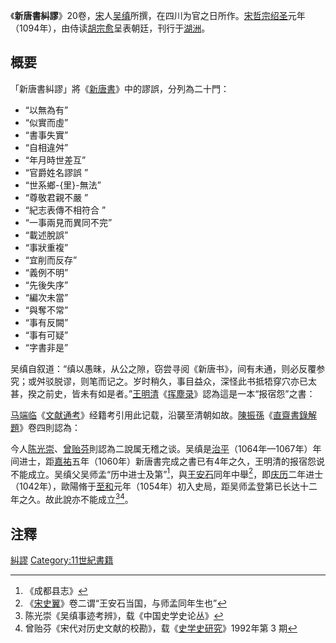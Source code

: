 《'''新唐書糾謬'''》20卷，[[北宋|宋]]人[[吴缜|吴缜]]所撰，在四川为官之日所作。[[宋哲宗|宋哲宗]][[绍圣|绍圣]]元年（1094年），由侍读[[胡宗愈|胡宗愈]]呈表朝廷，刊行于[[湖洲|湖洲]]。

==概要==
「新唐書糾謬」將《[[新唐書|新唐書]]》中的謬誤，分列為二十門：
* “以無為有”
* “似實而虛”
* “書事失實”
* “自相違舛”
* “年月時世差互”
* “官爵姓名謬誤 ”
* “世系鄉-{里}-無法”
* “尊敬君親不嚴 ”
* “紀志表傳不相符合 ”
* “一事兩見而異同不完”
* “載述脫誤”
* “事狀重複” 
* “宜削而反存”
* “義例不明”
* “先後失序”
* “編次未當”
* “與奪不常”
* “事有反闕”
* “事有可疑”
* “字書非是”

吴缜自叙道：“缜以愚昧，从公之隙，窃尝寻阅《新唐书》，间有未通，则必反覆参究；或舛驳脱谬，则笔而记之。岁时稍久，事目益众，深怪此书抵牾穿穴亦已太甚，揆之前史，皆未有如是者。”[[王明清|王明清]]《[[挥塵录|挥塵录]]》認為這是一本“报宿怨”之書：{{cquote|嘉祐中，詔[[宋祁|宋景文]]、[[歐陽脩|歐陽文忠]]諸公重修《唐書》，時有蜀人吳縝者，初登第，因范景仁而請於文忠，願予官屬之末。上書文忠，言甚懇切。文忠以其年少輕佻，拒之。縝怏怏而去。逮夫《新書》之成，乃從其間指摘瑕疵，為《糾謬》一書。至元祐中，缜游宦蹉跎，老为郡守，与《[[五代史纂误|五代史纂误]]》俱刊行之。绍兴中，福唐吴仲实元美为湖州教授，复刻于郡痒，且作后序，以谓针膏肓，起废疾，杜预实为左氏之忠臣，然不知缜著书之本意也。}}

[[马端临|马端临]]《[[文献通考|文献通考]]》经籍考引用此记载，沿襲至清朝如故。[[陳振孫|陳振孫]]《[[直齋書錄解題|直齋書錄解題]]》卷四則認為：{{cquote|其父[[吳師孟|師孟]]，顯於熙豐。序言修書之時，其失有八，而糾摘其謬誤，為二十門。侍讀胡宗愈言於朝，紹聖元年上之。世傳縝父以不得予修書，故為此。}}

今人[[陈光崇|陈光崇]]、[[曾贻芬|曾贻芬]]則認為二說属无稽之谈。吴缜是[[治平|治平]]（1064年—1067年）年间进士，距[[嘉祐|嘉祐]]五年（1060年）新唐書完成之書已有4年之久，王明清的报宿怨说不能成立。吴缜父吴师孟“历中进士及第”<ref>《成都县志》</ref>，與[[王安石|王安石]]同年中舉<ref>《[[宋史翼|宋史翼]]》卷二谓“王安石当国，与师孟同年生也”</ref>，即[[庆历|庆历]]二年进士（1042年），歐陽脩于[[至和|至和]]元年（1054年）初入史局，距吴师孟登第已长达十二年之久。故此說亦不能成立<ref>陈光崇《吴缜事迹考辨》，载《中国史学史论丛》</ref><ref>曾贻芬《宋代对历史文献的校勘》，载《[[史学史研究|史学史研究]]》1992年第 3 期</ref>。

== 注釋 ==
{{wikisource|新唐書糾謬}}
{{reflist}}

[[Category:新唐书|糾謬]]
[[Category:11世紀書籍|Category:11世紀書籍]]